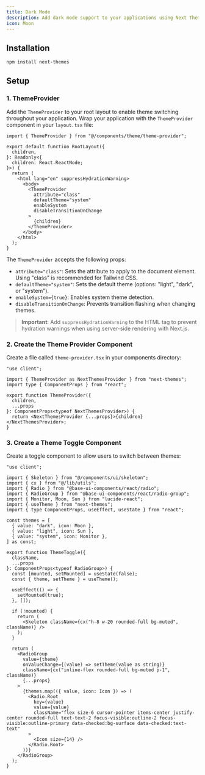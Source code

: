 ```yaml
---
title: Dark Mode
description: Add dark mode support to your applications using Next Themes
icon: Moon
---
```


## Installation

```bash
npm install next-themes
```

## Setup

### 1. ThemeProvider

Add the `ThemeProvider` to your root layout to enable theme switching throughout your application. Wrap your application with the `ThemeProvider` component in your `layout.tsx` file:

```tsx
import { ThemeProvider } from "@/components/theme/theme-provider";

export default function RootLayout({
  children,
}: Readonly<{
  children: React.ReactNode;
}>) {
  return (
    <html lang="en" suppressHydrationWarning>
      <body>
        <ThemeProvider
          attribute="class"
          defaultTheme="system"
          enableSystem
          disableTransitionOnChange
        >
          {children}
        </ThemeProvider>
      </body>
    </html>
  );
}
```

The `ThemeProvider` accepts the following props:

- `attribute="class"`: Sets the attribute to apply to the document element. Using "class" is recommended for Tailwind CSS.
- `defaultTheme="system"`: Sets the default theme (options: "light", "dark", or "system").
- `enableSystem={true}`: Enables system theme detection.
- `disableTransitionOnChange`: Prevents transition flashing when changing themes.

> **Important**: Add `suppressHydrationWarning` to the HTML tag to prevent hydration warnings when using server-side rendering with Next.js.

### 2. Create the Theme Provider Component

Create a file called `theme-provider.tsx` in your components directory:

```tsx
"use client";

import { ThemeProvider as NextThemesProvider } from "next-themes";
import type { ComponentProps } from "react";

export function ThemeProvider({
  children,
  ...props
}: ComponentProps<typeof NextThemesProvider>) {
  return <NextThemesProvider {...props}>{children}</NextThemesProvider>;
}
```

### 3. Create a Theme Toggle Component

Create a toggle component to allow users to switch between themes:

```tsx
"use client";

import { Skeleton } from "@/components/ui/skeleton";
import { cx } from "@/lib/utils";
import { Radio } from "@base-ui-components/react/radio";
import { RadioGroup } from "@base-ui-components/react/radio-group";
import { Monitor, Moon, Sun } from "lucide-react";
import { useTheme } from "next-themes";
import { type ComponentProps, useEffect, useState } from "react";

const themes = [
  { value: "dark", icon: Moon },
  { value: "light", icon: Sun },
  { value: "system", icon: Monitor },
] as const;

export function ThemeToggle({
  className,
  ...props
}: ComponentProps<typeof RadioGroup>) {
  const [mounted, setMounted] = useState(false);
  const { theme, setTheme } = useTheme();

  useEffect(() => {
    setMounted(true);
  }, []);

  if (!mounted) {
    return (
      <Skeleton className={cx("h-8 w-20 rounded-full bg-muted", className)} />
    );
  }

  return (
    <RadioGroup
      value={theme}
      onValueChange={(value) => setTheme(value as string)}
      className={cx("inline-flex rounded-full bg-muted p-1", className)}
      {...props}
    >
      {themes.map(({ value, icon: Icon }) => (
        <Radio.Root
          key={value}
          value={value}
          className="flex size-6 cursor-pointer items-center justify-center rounded-full text-text-2 focus-visible:outline-2 focus-visible:outline-primary data-checked:bg-surface data-checked:text-text"
        >
          <Icon size={14} />
        </Radio.Root>
      ))}
    </RadioGroup>
  );
}
```